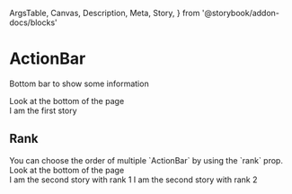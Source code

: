   ArgsTable,
  Canvas,
  Description,
  Meta,
  Story,
} from '@storybook/addon-docs/blocks'

<Meta title="Components/ActionBar" />

# ActionBar

<Description>Bottom bar to show some information</Description>

<Canvas>
  <Story name="Basic">
    <div>Look at the bottom of the page</div>
    <ActionBar>I am the first story</ActionBar>
  </Story>
</Canvas>

## Rank

<Description>
  You can choose the order of multiple `ActionBar` by using the `rank` prop.
</Description>

<Canvas>
  <Story name="Rank">
    <div>Look at the bottom of the page</div>
    <ActionBar rank={1}>I am the second story with rank 1</ActionBar>
    <ActionBar rank={2}>I am the second story with rank 2</ActionBar>
  </Story>
</Canvas>

<ArgsTable of={ActionBar} />

